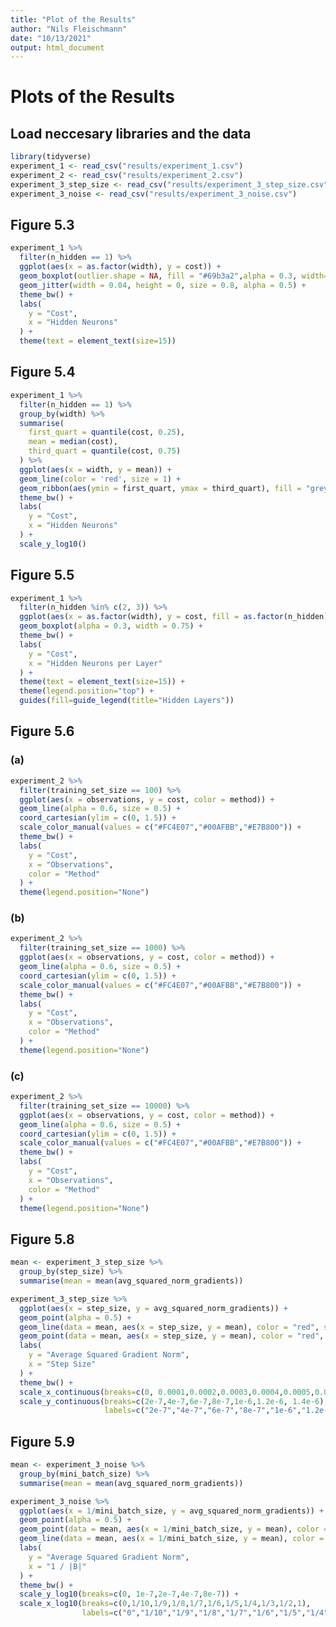 ```yaml
---
title: "Plot of the Results"
author: "Nils Fleischmann"
date: "10/13/2021"
output: html_document
---
```


# Plots of the Results

## Load neccesary libraries and the data 
```r
library(tidyverse)
experiment_1 <- read_csv("results/experiment_1.csv")
experiment_2 <- read_csv("results/experiment_2.csv")
experiment_3_step_size <- read_csv("results/experiment_3_step_size.csv")
experiment_3_noise <- read_csv("results/experiment_3_noise.csv")
```

## Figure 5.3

```r
experiment_1 %>% 
  filter(n_hidden == 1) %>% 
  ggplot(aes(x = as.factor(width), y = cost)) +
  geom_boxplot(outlier.shape = NA, fill = "#69b3a2",alpha = 0.3, width=0.5) + 
  geom_jitter(width = 0.04, height = 0, size = 0.8, alpha = 0.5) + 
  theme_bw() +
  labs(
    y = "Cost",
    x = "Hidden Neurons"
  ) +
  theme(text = element_text(size=15))
```

## Figure 5.4

```r
experiment_1 %>% 
  filter(n_hidden == 1) %>% 
  group_by(width) %>% 
  summarise(
    first_quart = quantile(cost, 0.25),
    mean = median(cost),
    third_quart = quantile(cost, 0.75)
  ) %>% 
  ggplot(aes(x = width, y = mean)) +
  geom_line(color = 'red', size = 1) +
  geom_ribbon(aes(ymin = first_quart, ymax = third_quart), fill = "grey", alpha=0.4) +
  theme_bw() +
  labs(
    y = "Cost",
    x = "Hidden Neurons"
  ) +
  scale_y_log10()
```

## Figure 5.5

```r
experiment_1 %>%
  filter(n_hidden %in% c(2, 3)) %>% 
  ggplot(aes(x = as.factor(width), y = cost, fill = as.factor(n_hidden))) +
  geom_boxplot(alpha = 0.3, width = 0.75) +
  theme_bw() +
  labs(
    y = "Cost",
    x = "Hidden Neurons per Layer"
  ) +
  theme(text = element_text(size=15)) +
  theme(legend.position="top") +
  guides(fill=guide_legend(title="Hidden Layers"))
```

## Figure 5.6

### (a)

```r
experiment_2 %>%
  filter(training_set_size == 100) %>% 
  ggplot(aes(x = observations, y = cost, color = method)) +
  geom_line(alpha = 0.6, size = 0.5) +
  coord_cartesian(ylim = c(0, 1.5)) +
  scale_color_manual(values = c("#FC4E07","#00AFBB","#E7B800")) +
  theme_bw() +
  labs(
    y = "Cost",
    x = "Observations",
    color = "Method"
  ) +
  theme(legend.position="None")
```

### (b)

```r
experiment_2 %>%
  filter(training_set_size == 1000) %>% 
  ggplot(aes(x = observations, y = cost, color = method)) +
  geom_line(alpha = 0.6, size = 0.5) +
  coord_cartesian(ylim = c(0, 1.5)) +
  scale_color_manual(values = c("#FC4E07","#00AFBB","#E7B800")) +
  theme_bw() +
  labs(
    y = "Cost",
    x = "Observations",
    color = "Method"
  ) +
  theme(legend.position="None")
```

### (c)

```r
experiment_2 %>%
  filter(training_set_size == 10000) %>% 
  ggplot(aes(x = observations, y = cost, color = method)) +
  geom_line(alpha = 0.6, size = 0.5) +
  coord_cartesian(ylim = c(0, 1.5)) +
  scale_color_manual(values = c("#FC4E07","#00AFBB","#E7B800")) +
  theme_bw() +
  labs(
    y = "Cost",
    x = "Observations",
    color = "Method"
  ) +
  theme(legend.position="None")
```

## Figure 5.8

```r
mean <- experiment_3_step_size %>% 
  group_by(step_size) %>% 
  summarise(mean = mean(avg_squared_norm_gradients))

experiment_3_step_size %>% 
  ggplot(aes(x = step_size, y = avg_squared_norm_gradients)) +
  geom_point(alpha = 0.5) + 
  geom_line(data = mean, aes(x = step_size, y = mean), color = "red", size = 1) +
  geom_point(data = mean, aes(x = step_size, y = mean), color = "red", shape = 15, size = 3) +
  labs(
    y = "Average Squared Gradient Norm",
    x = "Step Size"
  ) +
  theme_bw() +
  scale_x_continuous(breaks=c(0, 0.0001,0.0002,0.0003,0.0004,0.0005,0.0006,0.0007,0.0008,0.0009,0.001)) +
  scale_y_continuous(breaks=c(2e-7,4e-7,6e-7,8e-7,1e-6,1.2e-6, 1.4e-6),
                     labels=c("2e-7","4e-7","6e-7","8e-7","1e-6","1.2e-6", "1.4e-6"))

```

## Figure 5.9

```r
mean <- experiment_3_noise %>% 
  group_by(mini_batch_size) %>% 
  summarise(mean = mean(avg_squared_norm_gradients))

experiment_3_noise %>% 
  ggplot(aes(x = 1/mini_batch_size, y = avg_squared_norm_gradients)) +
  geom_point(alpha = 0.5) + 
  geom_point(data = mean, aes(x = 1/mini_batch_size, y = mean), color = "red", shape = 15, size = 3) +
  geom_line(data = mean, aes(x = 1/mini_batch_size, y = mean), color = "red") +
  labs(
    y = "Average Squared Gradient Norm",
    x = "1 / |B|"
  ) +
  theme_bw() + 
  scale_y_log10(breaks=c(0, 1e-7,2e-7,4e-7,8e-7)) +
  scale_x_log10(breaks=c(0,1/10,1/9,1/8,1/7,1/6,1/5,1/4,1/3,1/2,1),
                labels=c("0","1/10","1/9","1/8","1/7","1/6","1/5","1/4","1/3","1/2","1"))
```